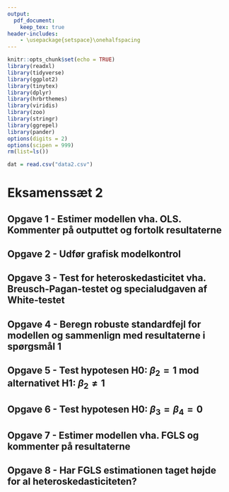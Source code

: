 ```yaml
---
output: 
  pdf_document:
    keep_tex: true
header-includes:
    - \usepackage{setspace}\onehalfspacing
---
```


```r
knitr::opts_chunk$set(echo = TRUE)
library(readxl)
library(tidyverse)
library(ggplot2)
library(tinytex)
library(dplyr)
library(hrbrthemes)
library(viridis)
library(zoo)
library(stringr)
library(ggrepel)
library(pander)
options(digits = 2)
options(scipen = 999)
rm(list=ls())
```

```r
dat = read.csv("data2.csv")
```


# Eksamenssæt 2

## Opgave 1 - Estimer modellen vha. OLS. Kommenter på outputtet og fortolk resultaterne

## Opgave 2 - Udfør grafisk modelkontrol

## Opgave 3 - Test for heteroskedasticitet vha. Breusch-Pagan-testet og specialudgaven af White-testet

## Opgave 4 - Beregn robuste standardfejl for modellen og sammenlign med resultaterne i spørgsmål 1

## Opgave 5 - Test hypotesen H0: $\beta_2 = 1$ mod alternativet H1: $\beta_2 \neq 1$

## Opgave 6 - Test hypotesen H0: $\beta_3 = \beta_4 = 0$

## Opgave 7 - Estimer modellen vha. FGLS og kommenter på resultaterne

## Opgave 8 - Har FGLS estimationen taget højde for al heteroskedasticiteten?
